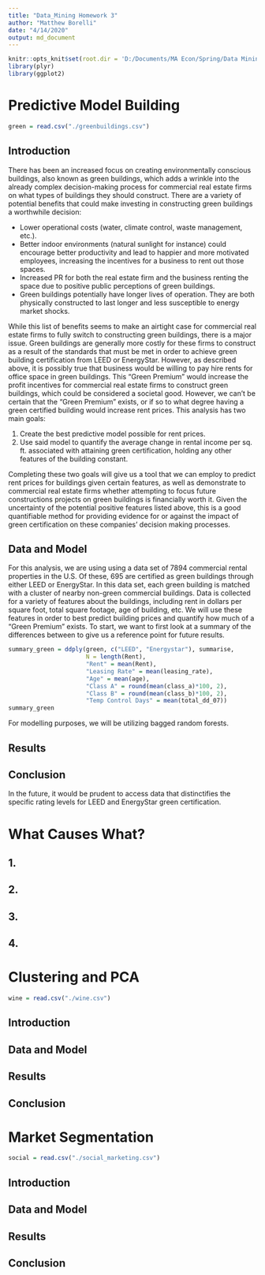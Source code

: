 ```yaml
---
title: "Data_Mining Homework 3"
author: "Matthew Borelli"
date: "4/14/2020"
output: md_document
---
```


```r
knitr::opts_knit$set(root.dir = 'D:/Documents/MA Econ/Spring/Data Mining and Statistical Learning/ECO-395M-Homework-3/data')
library(plyr)
library(ggplot2)
```

# Predictive Model Building

```r
green = read.csv("./greenbuildings.csv")
```

## Introduction

There has been an increased focus on creating environmentally conscious buildings, also known as green buildings, which adds a wrinkle into the already complex decision-making process for commercial real estate firms on what types of buildings they should construct. There are a variety of potential benefits that could make investing in constructing green buildings a worthwhile decision:

 - Lower operational costs (water, climate control, waste management, etc.).
 - Better indoor environments (natural sunlight for instance) could encourage better productivity and lead to happier and more motivated employees, increasing the incentives for a business to rent out those spaces.
 - Increased PR for both the real estate firm and the business renting the space due to positive public perceptions of green buildings.
 - Green buildings potentially have longer lives of operation. They are both physically constructed to last longer and less susceptible to energy market shocks.
 
 While this list of benefits seems to make an airtight case for commercial real estate firms to fully switch to constructing green buildings, there is a major issue. Green buildings are generally more costly for these firms to construct as a result of the standards that must be met in order to achieve green building certification from LEED or EnergyStar. However, as described above, it is possibly true that business would be willing to pay hire rents for office space in green buildings. This "Green Premium" would increase the profit incentives for commercial real estate firms to construct green buildings, which could be considered a societal good. However, we can't be certain that the "Green Premium" exists, or if so to what degree having a green certified building would increase rent prices. This analysis has two main goals:
 
 1. Create the best predictive model possible for rent prices.
 2. Use said model to quantify the average change in rental income per sq. ft. associated with attaining green certification, holding any other features of the building constant.
 
 Completing these two goals will give us a tool that we can employ to predict rent prices for buildings given certain features, as well as demonstrate to commercial real estate firms whether attempting to focus future constructions projects on green buildings is financially worth it. Given the uncertainty of the potential positive features listed above, this is a good quantifiable method for providing evidence for or against the impact of green certification on these companies' decision making processes.
 
## Data and Model

For this analysis, we are using using a data set of 7894 commercial rental properties in the U.S. Of these, 695 are certified as green buildings through either LEED or EnergyStar. In this data set, each green building is matched with a cluster of nearby non-green commercial buildings. Data is collected for a variety of features about the buildings, including rent in dollars per square foot, total square footage, age of building, etc. We will use these features in order to best predict building prices and quantify how much of a "Green Premium" exists. To start, we want to first look at a summary of the differences between  to give us a reference point for future results.

```r
summary_green = ddply(green, c("LEED", "Energystar"), summarise,
                      N = length(Rent),
                      "Rent" = mean(Rent),
                      "Leasing Rate" = mean(leasing_rate),
                      "Age" = mean(age),
                      "Class A" = round(mean(class_a)*100, 2),
                      "Class B" = round(mean(class_b)*100, 2),
                      "Temp Control Days" = mean(total_dd_07))
summary_green
```

For modelling purposes, we will be utilizing bagged random forests.

## Results

## Conclusion

In the future, it would be prudent to access data that distinctifies the specific rating levels for LEED and EnergyStar green certification.

# What Causes What?

## 1.

## 2.

## 3.

## 4.


# Clustering and PCA

```r
wine = read.csv("./wine.csv")
```

## Introduction

## Data and Model

## Results

## Conclusion

# Market Segmentation

```r
social = read.csv("./social_marketing.csv")
```

## Introduction

## Data and Model

## Results

## Conclusion

